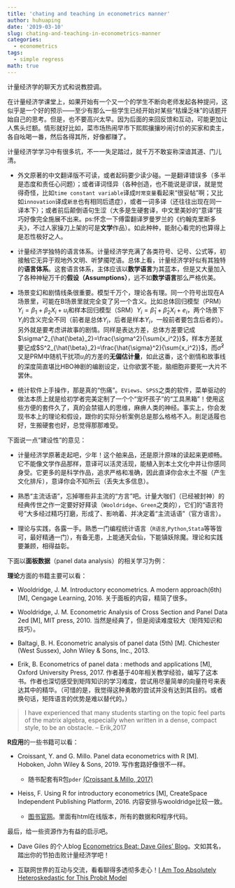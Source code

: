```yaml
---
title: 'chating and teaching in econometrics manner'
author: huhuaping
date: '2019-03-10'
slug: chating-and-teaching-in-econometrics-manner
categories:
  - econometrics
tags:
  - simple regress
math: true
---
```


计量经济学的聊天方式和说教腔调。

在计量经济学课堂上，如果开始有一个又一个的学生不断向老师发起各种提问，这似乎是一个好的预示——至少有那么一些学生已经开始对某些“枯燥乏味”的话题开始自己的思考。但是，也不要高兴太早。因为后面的来回反馈和互动，可能更加让人焦头烂额。情形就好比如，菜市场热闹早市下熙熙攘攘吵闹讨价的买家和卖主，各自吆喝一番，然后各得其所，好像都赚了。

计量经济学学习中有很多坑，不一一失足踏过，就千万不敢妄称深谙其道、门儿清。

- 外文原著的中文翻译版不可读，或者起码要少读少碰。一是翻译错误多（多半是态度和责任心问题）；或者译词怪异（各种创造，也不能说是谬误，就是觉得奇怪，比如`time constant variable`译成`时常变量`看起来“很妥帖”啊；又比如`innovation`译成`新息`也有相同后遗症），或者一词多译（还往往出现在同一译本下）；或者前后颠倒语句生涩（大多是生硬套译，中文里美妙的“意译”技巧好像完全施展不出来。ps:怀念一下傅雷翻译罗曼罗兰的《约翰克里斯多夫》，不过人家操刀上架的可是**文学**作品）。如此种种，能耐心看完的也算得上是忍性极好之人。

- 计量经济学独特的语言体系。计量经济学充满了各类符号、记号、公式等，初接触它无异于观地外文明、听梦魇呓语。总体上看，计量经济学好似有其独特的**语言体系**。这套语言体系，主体应该以**数学语言**为其蓝本，但是又大量加入了各种神秘万千的**假设（Assumptions）**，远不如**数学语言**那么严格优美。

- 场景变幻和剧情线条很重要。模型千万个，理论各有理。同一个符号出现在A场景里，可能在B场景里就完全变了另一个含义。比如总体回归模型（PRM）$Y_i = \beta_1 +\beta_2X_i +u_i$和样本回归模型（SRM）$Y_i = \hat{\beta}_1 + \hat{\beta}_2X_i +e_i$，两个场景下$Y_i$的含义完全不同（前者是总体$Y_i$，后者是样本$Y_i$，一般前者要包含后者的）。另外就是要考虑讲故事的剧情。同样是表达方差，总体方差要记成$\sigma^2_{\hat{\beta}_2}=\frac{\sigma^2}{\sum{x_i^2}}$，样本方差就要记成$S^2_{\hat{\beta}_2}=\frac{\hat{\sigma}^2}{\sum{x_i^2}}$，而$\hat{\sigma}^2$又是PRM中随机干扰项$u_i$的方差的**无偏估计量**，如此这番，这个剧情和故事线的深度简直堪比HBO神剧的编剧设定，让你欲罢不能，脑细胞非要死一大片不罢休。

- 统计软件上手操作，那是真的“伤痛”。`EViews`、`SPSS`之类的软件，菜单驱动的做法本质上就是给初学者完美定制了一个个“宠坏孩子”的“工具黑箱”！使用这些方便的套件久了，真的会禁锢人的思维，麻痹人类的神经。事实上，你会发现书本上的理论和假设，跟你的实际分析案例总是那么格格不入。削足适履也好，生搬硬套也好，总觉得那那难受。

下面说一点“建设性”的意见：

- 计量经济学原著走起吧，少年！这个舶来品，还是原汁原味的读起来更顺畅。它不能像文学作品那样，意译可以活灵活现，能植入到本土文化中并让你感同身受。它更多的是科学作品，追求严格和准确，因此直译你会水土不服（产生文化排斥），意译你会不知所云（丢失太多信息）。

- 熟悉“主流话语”，忘掉哪些非主流的“方言”吧。计量大咖们（已经被封神）的经典传世之作一定要好好拜读（`Wooldridge`、`Green`之类的），它们的“语言符号”大多经过精巧打磨，形成了、影响着、并决定着“主流话语”（官方语言）。

- 理论与实践，各露一手。熟悉一门编程统计语言（`R语言`,`Python`,`Stata`等等皆可，最好精通一门），有备无患，上能通天会仙，下能镇妖除魔。理论和实践要兼顾，相得益彰。

下面以**面板数据**（panel data analysis）的相关学习为例：

**理论**方面的书籍主要可以看：

- Wooldridge, J. M. Introductory econometrics. A modern approach(6th)  [M], Cengage Learning, 2016. 关于面板的内容，精简了很多。

- Wooldridge, J. M. Econometric Analysis of Cross Section and Panel Data 2ed  [M], MIT press, 2010. 当然是经典了，但是阅读难度较大（矩阵知识和技巧）。

- Baltagi, B. H. Econometric analysis of panel data  (5th) [M]. Chichester (West Sussex), John Wiley & Sons, Inc., 2013.

- Erik, B. Econometrics of panel data : methods and applications  [M], Oxford University Press, 2017. 作者基于40年相关教学经验，编写了这本书。作者也深切感受到矩阵知识的学习难度，尝试用尽量简单的向量符号来表达其中的精华。（可惜的是，我觉得这种勇敢的尝试并没有达到其目的。或者换句话，矩阵语言的优势是难以替代的。）

> I have experienced that many students starting on the topic feel parts of the matrix algebra, especially when written in a dense, compact style, to be an obstacle.
> -- Erik,2017


**R应用**的一些书籍可以看：

- Croissant, Y. and G. Millo. Panel data econometrics with R  [M]. Hoboken, John Wiley & Sons, 2019. 写作套路好像很不一样。

    - 随书配套有R包`pder` [(Croissant & Millo, 2017)](https://cran.r-project.org/web/packages/pder/index.html)

- Heiss, F. Using R for introductory econometrics  [M], CreateSpace Independent Publishing Platform, 2016. 内容安排与wooldridge比较一致。

    - [图书官网](http://www.urfie.net/)。里面有html在线版本，所有的数据和R程序代码。

最后，给一些资源作为有益的启示吧。

- Dave Giles 的个人blog [Econometrics Beat: Dave Giles' Blog](https://davegiles.blogspot.com/)。文如其名，踏出你的节拍击败计量经济学吧！

- 互联网世界的互动与交流，看看聊得多透彻多走心！[I Am Too Absolutely Heteroskedastic for This Probit Model](https://statmodeling.stat.columbia.edu/2011/12/08/a-short-back-and-forth-on-models-with-unequal-variances-leading-to-my-usual-suggestion-to-check-your-statistical-procedure-by-seeing-how-it-performs-on-fake-data/)


